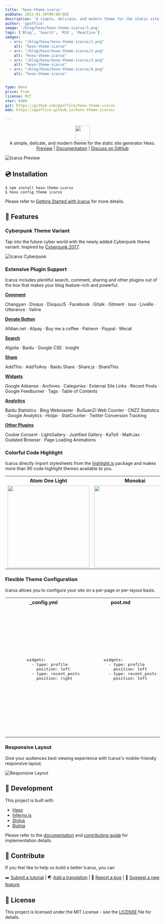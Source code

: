 ```yaml
---
title: 'hexo-theme-icarus'
pubDate: 2023-01-39T00:00:00Z
description: 'A simple, delicate, and modern theme for the static site generator Hexo. '
author: 'ppoffice'
image: '/blog/hexo/hexo-theme-icarus/1.png'
tags: ['Blog', 'Search', 'RSS', 'Reactive']
images:
  - src: "/blog/hexo/hexo-theme-icarus/1.png"
    alt: "hexo-theme-icarus"
  - src: "/blog/hexo/hexo-theme-icarus/2.png"
    alt: "hexo-theme-icarus"
  - src: "/blog/hexo/hexo-theme-icarus/3.png"
    alt: "hexo-theme-icarus"
  - src: "/blog/hexo/hexo-theme-icarus/4.png"
    alt: "hexo-theme-icarus"


type: Hexo
price: Free
license: MIT
star: 6480
git: https://github.com/ppoffice/hexo-theme-icarus
web: https://ppoffice.github.io/hexo-theme-icarus/

---
```


<p align="center" class="mb-2">
<img class="not-gallery-item" height="48" src="https://ppoffice.github.io/hexo-theme-icarus/img/logo.svg"/>
<br/> A simple, delicate, and modern theme for the static site generator Hexo.
<br/>
<a href="https://ppoffice.github.io/hexo-theme-icarus/">Preview</a> |
<a href="https://ppoffice.github.io/hexo-theme-icarus/categories/">Documentation</a> |
<a href="https://github.com/ppoffice/hexo-theme-icarus/discussions">Discuss on GitHub</a>
<br/>
</p>

![](https://ppoffice.github.io/hexo-theme-icarus/gallery/preview.png?1 "Icarus Preview")

## :cd: Installation

```shell
$ npm install hexo-theme-icarus
$ hexo config theme icarus
```

Please refer to [Getting Started with Icarus](https://ppoffice.github.io/hexo-theme-icarus/uncategorized/getting-started-with-icarus/) 
for more details.

## :gift: Features

### Cyberpunk Theme Variant

Tap into the future cyber world with the newly added Cyberpunk theme variant.
Inspired by [Cyberpunk 2077](https://www.cyberpunk.net).

![Icarus Cyberpunk](https://ppoffice.github.io/hexo-theme-icarus/gallery/screenshots/cyberpunk.png "Icarus Cyberpunk")

### Extensive Plugin Support

Icarus includes plentiful search, comment, sharing and other plugins out of the box that makes your
blog feature-rich and powerful.

**[Comment](https://ppoffice.github.io/hexo-theme-icarus/categories/Plugins/Comment/)**

Changyan &middot; Disqus &middot; DisqusJS &middot; Facebook &middot; Gitalk &middot; Gitment &middot;
Isso &middot; LiveRe &middot; Utterance &middot; Valine

**[Donate Button](https://ppoffice.github.io/hexo-theme-icarus/categories/Plugins/Donation/)**

Afdian.net &middot; Alipay &middot; Buy me a coffee &middot; Patreon &middot; Paypal &middot; Wecat

**[Search](https://ppoffice.github.io/hexo-theme-icarus/categories/Plugins/Search/)**

Algolia &middot; Baidu &middot; Google CSE &middot; Insight

**[Share](https://ppoffice.github.io/hexo-theme-icarus/categories/Plugins/Share/)**

AddThis &middot; AddToAny &middot; Baidu Share &middot; Share.js &middot; ShareThis

**[Widgets](https://ppoffice.github.io/hexo-theme-icarus/categories/Widgets/)**

Google Adsense &middot; Archives &middot; Categories &middot; External Site Links &middot; 
Recent Posts &middot; Google Feedburner &middot; Tags &middot; Table of Contents

**[Analytics](https://ppoffice.github.io/hexo-theme-icarus/Plugins/Analytics/icarus-user-guide-web-analytics-plugins/)**

Baidu Statistics &middot; Bing Webmaster &middot; BuSuanZi Web Counter &middot; CNZZ Statistics &middot;
Google Analytics &middot; Hotjar &middot; StatCounter &middot; Twitter Conversion Tracking

**[Other Plugins](https://ppoffice.github.io/hexo-theme-icarus/categories/Plugins/)**

Cookie Consent &middot; LightGallery &middot; Justified Gallery &middot; KaTeX &middot; MathJax &middot;
Oudated Browser &middot; Page Loading Animations

### Colorful Code Highlight

Icarus directly import stylesheets from the [highlight.js](https://highlightjs.org/) package and makes more than
90 code highlight themes available to you.

<table>
    <tr>
        <th>Atom One Light</th>
        <th>Monokai</th>
        <th>Kimbie Dark</th>
    </tr>
    <tr>
        <td><img width="266" src="https://ppoffice.github.io/hexo-theme-icarus/gallery/code-highlight/atom-one-light.png?2"/></td>
        <td><img width="266" src="https://ppoffice.github.io/hexo-theme-icarus/gallery/code-highlight/monokai.png?2"/></td>
        <td><img width="266" src="https://ppoffice.github.io/hexo-theme-icarus/gallery/code-highlight/kimbie-dark.png?2"/></td>
    </tr>
</table>

### Flexible Theme Configuration

Icarus allows you to configure your site on a per-page or per-layout basis.

<div>
<table>
    <tr>
        <th>_config.yml</th>
        <th>post.md</th>
        <th>_config.page.yml</th>
    </tr>
    <tr>
        <td>
        <pre>
        widgets:
          - type: profile
            position: left
          - type: recent_posts
            position: right
        </pre>
        </td>
        <td>
        <pre>
        widgets:
          - type: profile
            position: left
          - type: recent_posts
            position: left
        </pre>
        </td>
        <td>
        <pre>
        widgets: null
        
        
        
        </pre>
        </td>
    </tr>
    <tr>
        <td><img width="266" src="https://ppoffice.github.io/hexo-theme-icarus/gallery/screenshots/default-config.png"/></td>
        <td><img width="266" src="https://ppoffice.github.io/hexo-theme-icarus/gallery/screenshots/post-config.png"/></td>
        <td><img width="266" src="https://ppoffice.github.io/hexo-theme-icarus/gallery/screenshots/layout-config.png"/></td>
    </tr>
</table>
</div>

### Responsive Layout

Give your audiences best viewing experience with Icarus's mobile-friendly responsive layout.

![Responsive Layout](https://ppoffice.github.io/hexo-theme-icarus/gallery/responsive.png)

## :hammer: Development

This project is built with

- [Hexo](https://hexo.io/)
- [Inferno.js](https://infernojs.org/)
- [Stylus](https://stylus-lang.com/)
- [Bulma](https://bulma.io/)

Please refer to the [documentation](https://ppoffice.github.io/hexo-theme-icarus/categories/) and 
[contributing guide](https://github.com/ppoffice/hexo-theme-icarus/blob/master/CONTRIBUTING.md) for implementation details.

## :tada: Contribute

If you feel like to help us build a better Icarus, you can

:black_nib: [Submit a tutorial](https://github.com/ppoffice/hexo-theme-icarus/new/site/source/_posts) |
:earth_asia: [Add a translation](https://github.com/ppoffice/hexo-theme-icarus/tree/master/languages) |
:triangular_flag_on_post: [Report a bug](https://github.com/ppoffice/hexo-theme-icarus/issues) |
:electric_plug: [Suggest a new feature](https://github.com/ppoffice/hexo-theme-icarus/pulls)

## :memo: License

This project is licensed under the MIT License - see the [LICENSE](https://github.com/ppoffice/hexo-theme-icarus/blob/master/LICENSE) file for details.
